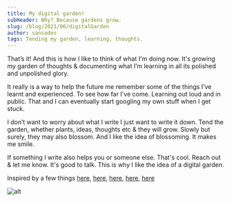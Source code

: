 ```yaml
---
title: My digital garden!
subHeader: Why? Because gardens grow.
slug: /blog/2021/06/digitalGarden
author: sancodes
tags: Tending my garden, learning, thoughts.
---
```


That’s it! And this is how I like to think of what I'm doing now. It's growing my garden of thoughts & documenting what I’m learning in all its polished and unpolished glory.

It really is a way to help the future me remember some of the things I’ve learnt and experienced. To see how far I've come. Learning out loud and in public. That and I can eventually start googling my own stuff when I get stuck.

I don’t want to worry about what I write I just want to write it down.
Tend the garden, whether plants, ideas, thoughts etc & they will grow. Slowly but surely, they may also blossom. And I like the idea of blossoming. It makes me smile.

If something I write also helps you or someone else. That's cool. Reach out & let me know. It's good to talk. This is why I like the idea of a digital garden.

Inspired by a few things [here](https://www.swyx.io/learn-in-public/), [here](https://joelhooks.com/digital-garden), [here](https://www.taniarascia.com/), [here](https://sive.rs/dq), [here](https://scottspence.com/2020/04/27/a-digital-garden/)

![alt](./images/bloom.png)
